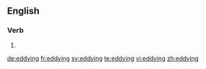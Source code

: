 ==English==

===Verb===
{{head|en}}

# {{present participle of|eddy}}

[[de:eddying]]
[[fr:eddying]]
[[sv:eddying]]
[[te:eddying]]
[[vi:eddying]]
[[zh:eddying]]